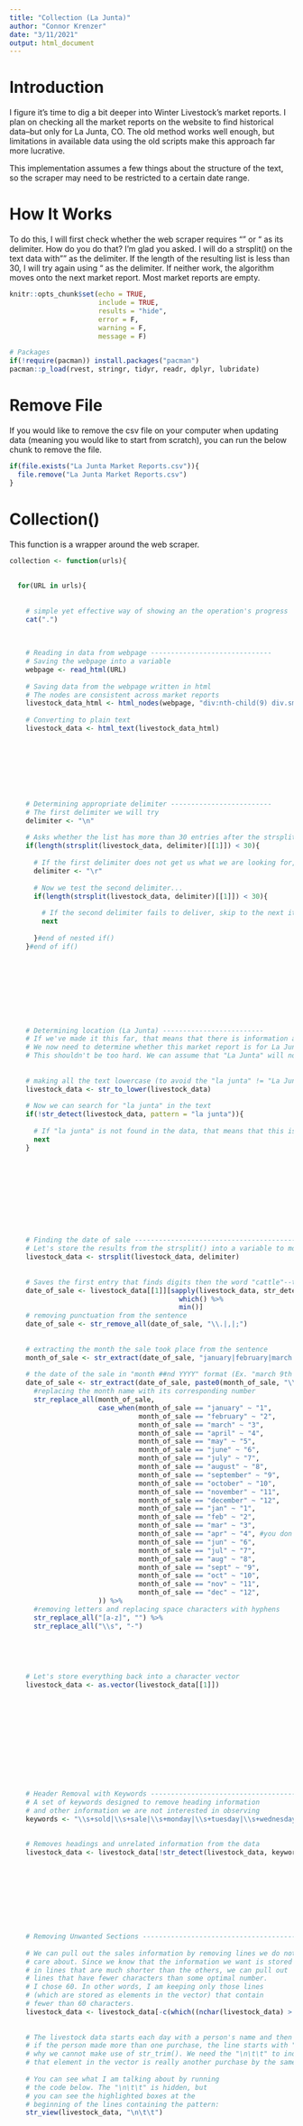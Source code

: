 ```yaml
---
title: "Collection (La Junta)"
author: "Connor Krenzer"
date: "3/11/2021"
output: html_document
---
```


# Introduction

I figure it's time to dig a bit deeper into Winter Livestock's market reports. I plan on checking all the market reports on the website to find historical data--but only for La Junta, CO. The old method works well enough, but limitations in available data using the old scripts make this approach far more lucrative.

This implementation assumes a few things about the structure of the text, so the scraper may need to be restricted to a certain date range.








# How It Works

To do this, I will first check whether the web scraper requires "\n" or "\r" as its delimiter. How do you do that? I'm glad you asked. I will do a strsplit() on the text data with "\n" as the delimiter. If the length of the resulting list is less than 30, I will try again using "\r" as the delimiter. If neither work, the algorithm moves onto the next market report. Most market reports are empty.


```r

knitr::opts_chunk$set(echo = TRUE,
                      include = TRUE,
                      results = "hide",
                      error = F,
                      warning = F,
                      message = F)

# Packages
if(!require(pacman)) install.packages("pacman")
pacman::p_load(rvest, stringr, tidyr, readr, dplyr, lubridate)

```









# Remove File

If you would like to remove the csv file on your computer when updating data (meaning you would like to start from scratch), you can run the below chunk to remove the file.

```r

if(file.exists("La Junta Market Reports.csv")){
  file.remove("La Junta Market Reports.csv")
}

```










# Collection()

This function is a wrapper around the web scraper.


```r

collection <- function(urls){
  
  
  for(URL in urls){
    
    
    # simple yet effective way of showing an the operation's progress
    cat(".")
    
    
    
    # Reading in data from webpage ------------------------------
    # Saving the webpage into a variable
    webpage <- read_html(URL)
    
    # Saving data from the webpage written in html
    # The nodes are consistent across market reports
    livestock_data_html <- html_nodes(webpage, "div:nth-child(9) div.sml")
    
    # Converting to plain text
    livestock_data <- html_text(livestock_data_html)
    
    
    
    
    
    
    
    
    # Determining appropriate delimiter -------------------------
    # The first delimiter we will try
    delimiter <- "\n"
    
    # Asks whether the list has more than 30 entries after the strsplit(). If there is only one entry, then that means the format uses "\r" as its delimiter or does not contain information we care about.
    if(length(strsplit(livestock_data, delimiter)[[1]]) < 30){
      
      # If the first delimiter does not get us what we are looking for, we will try the second delimiter instead.
      delimiter <- "\r" 
      
      # Now we test the second delimiter...
      if(length(strsplit(livestock_data, delimiter)[[1]]) < 30){
        
        # If the second delimiter fails to deliver, skip to the next iteration of the loop (this webpage does not contain information we care about).
        next 
        
      }#end of nested if()
    }#end of if()
    
    
    
    
    
    
    
    
    
    # Determining location (La Junta) -------------------------
    # If we've made it this far, that means that there is information about a market report on the webpage.
    # We now need to determine whether this market report is for La Junta, CO.
    # This shouldn't be too hard. We can assume that "La Junta" will not appear in non-La Junta, CO market reports. Conversely, if we find "la junta" anywhere in the text, then we found a La Junta market report.
    
    
    # making all the text lowercase (to avoid the "la junta" != "La Junta" problem)
    livestock_data <- str_to_lower(livestock_data)
    
    # Now we can search for "la junta" in the text
    if(!str_detect(livestock_data, pattern = "la junta")){
      
      # If "la junta" is not found in the data, that means that this is not a La Junta market report--skip to the next iteration of the loop.
      next
    }
    
    
    
    
    
    
    
    
    
    
    # Finding the date of sale ----------------------------------------
    # Let's store the results from the strsplit() into a variable to more easily extract the date
    livestock_data <- strsplit(livestock_data, delimiter)
    
    
    # Saves the first entry that finds digits then the word "cattle"--this entry contains the sentence from which we can pull the date
    date_of_sale <- livestock_data[[1]][sapply(livestock_data, str_detect, "\\d+\\s*cattle") %>% 
                                          which() %>% 
                                          min()]
    # removing punctuation from the sentence
    date_of_sale <- str_remove_all(date_of_sale, "\\.|,|;")
    
    
    # extracting the month the sale took place from the sentence
    month_of_sale <- str_extract(date_of_sale, "january|february|march|april|may|june|july|august|september|october|november|december|jan|feb|mar|apr|jun|jul|aug|sept|oct|nov|dec")
    
    # the date of the sale in "month ##nd YYYY" format (Ex. "march 9th 2021")
    date_of_sale <- str_extract(date_of_sale, paste0(month_of_sale, "\\s+\\d{1,2}[a-z]{0,2}\\s+\\d{4}")) %>% 
      #replacing the month name with its corresponding number
      str_replace_all(month_of_sale,
                      case_when(month_of_sale == "january" ~ "1",
                                month_of_sale == "february" ~ "2",
                                month_of_sale == "march" ~ "3",
                                month_of_sale == "april" ~ "4",
                                month_of_sale == "may" ~ "5",
                                month_of_sale == "june" ~ "6",
                                month_of_sale == "july" ~ "7",
                                month_of_sale == "august" ~ "8",
                                month_of_sale == "september" ~ "9",
                                month_of_sale == "october" ~ "10",
                                month_of_sale == "november" ~ "11",
                                month_of_sale == "december" ~ "12",
                                month_of_sale == "jan" ~ "1",
                                month_of_sale == "feb" ~ "2",
                                month_of_sale == "mar" ~ "3",
                                month_of_sale == "apr" ~ "4", #you don't need to repeat may, remember
                                month_of_sale == "jun" ~ "6",
                                month_of_sale == "jul" ~ "7",
                                month_of_sale == "aug" ~ "8",
                                month_of_sale == "sept" ~ "9",
                                month_of_sale == "oct" ~ "10",
                                month_of_sale == "nov" ~ "11",
                                month_of_sale == "dec" ~ "12",
                      )) %>% 
      #removing letters and replacing space characters with hyphens
      str_replace_all("[a-z]", "") %>% 
      str_replace_all("\\s", "-")
    
    
    
    
    
    # Let's store everything back into a character vector
    livestock_data <- as.vector(livestock_data[[1]])
    
    
    
    
    
    
    
    
    
    
    
    
    # Header Removal with Keywords ------------------------------------------------------
    # A set of keywords designed to remove heading information
    # and other information we are not interested in observing
    keywords <- "\\s+sold|\\s+sale|\\s+monday|\\s+tuesday|\\s+wednesday|\\s+thursday|\\s+friday|\\s+saturday|\\s+sunday|\\s+receipts|\\s+through|\\s+mostly|\\s+winter|\\s+summer|\\s+spring|\\s+fall|\\s+autumn|\\s+is\\s+|\\s+next|\\s+quality|\\s+mostly|\\s+noon|\\s+early|\\s+stock|\\s+steady|\\s+test\\s+|\\s+offer|\\s+selection|\\s+week|\\s+annual|\\s+package|consigned|\\s*now\\s+|special\\s+|\\s+higher|calves\\s&\\syearlings\\s*$|\\s+am\\s+|\\s+pm\\s+|\\s+a.m.\\s+|\\s+p.m.\\s+|report[:]?\\s+|la\\s+junta,|\\s+co$|\\*$"
    
    
    # Removes headings and unrelated information from the data
    livestock_data <- livestock_data[!str_detect(livestock_data, keywords)]
    
    
    
    
    
    
    
    
    
    # Removing Unwanted Sections -------------------------------------------------------
    
    # We can pull out the sales information by removing lines we do not
    # care about. Since we know that the information we want is stored
    # in lines that are much shorter than the others, we can pull out
    # lines that have fewer characters than some optimal number.
    # I chose 60. In other words, I am keeping only those lines
    # (which are stored as elements in the vector) that contain
    # fewer than 60 characters.
    livestock_data <- livestock_data[-c(which((nchar(livestock_data) > 60)))]
    
    
    # The livestock data starts each day with a person's name and then has the quantity, type, weight, and price
    # if the person made more than one purchase, the line starts with "\n\t\t"--this is the reason
    # why we cannot make use of str_trim(). We need the "\n\t\t" to indicate whether
    # that element in the vector is really another purchase by the same buyer.
    
    # You can see what I am talking about by running
    # the code below. The "\n\t\t" is hidden, but
    # you can see the highlighted boxes at the
    # beginning of the lines containing the pattern:
    str_view(livestock_data, "\n\t\t")
    
    
    
    
    
    
    
    
    
    
    
    
    
    # Buyer names -----------------------------------------------------
    # Step 1. Names of Buyers:
    # Pulling out the indices that contain the buyer's name.
    buyers <- livestock_data[!str_detect(livestock_data, "\n\t\t")]
    
    # removing leading newline characters
    buyers <- str_trim(buyers)
    
    # Extracting the buyer's name--the name ends when
    # the first "\t" is encountered. You can see that
    # with this line:
    str_view(buyers, ".*?(?=\t)")
    
    # The names of the buyers:
    buyers <- str_extract(buyers, ".*?(?=\t)")
    
    # removing unneeded white space
    buyers <- str_trim(buyers)
    
    
    
    
    
    
    
    
    
    
    # Adding Buyer Names Back In ----------------------------------------------
    # This section uses ID numbers to identify the buyer for
    # each sale listed on the market report. It then adds
    # the buyer's name back onto the lines from which it
    # was omitted.
    
    # I will provide each buyer an ID number to determine
    # which purchases that buyer made. I am not crazy about
    # using loops, as I could probably write a function
    # to do this task for me, but it does everything we
    # need it to.
    current_ID <- 0
    for(i in 1:length(livestock_data)){
      if(str_detect(livestock_data[i], "\n\t\t")){
        # Only multiple purchases will have the "\n\t\t" so we can
        # use "\n\t\t" as a placeholder for the beginning of the string,
        # where the buyer's name goes, and make it look the same as the
        # lines where the name is present
        livestock_data[i] <- str_replace(livestock_data[i], "\n\t\t",  paste(buyers[current_ID], "\t", sep = ""))
        
      } else if(!str_detect(livestock_data[i], "\n\t\t")){
        # if the index lands on a new buyer, give them
        # the next ID number
        current_ID <- current_ID + 1 
      }
      
    }# end of for loop
    
    # removing white leading and trailing white space
    livestock_data <- str_trim(livestock_data)
    
    
    
    
    
    
    
    
    
    # Data frame ---------------------------------------------------
    # Making a data frame
    livestock_data <- tibble(livestock_data)
    
    
    # making new columns based off the sections
    # separated by "\t"
    livestock_data <- livestock_data %>% 
      separate(livestock_data, into = c("buyer", "quantity", "weight", "price"), sep = "\t")
    
    # Replaces the space separating the quantity and the type with a semicolon
    livestock_data$quantity <- str_replace(livestock_data$quantity, " ", ";")
    
    # Making quantity and type their own columns
    livestock_data <- livestock_data %>% 
      separate(quantity, into = c("quantity", "type"), sep = ";")
    
    
    # Making quantity, weight, and price numeric datatypes
    livestock_data[c(2, 4, 5)] <- sapply(livestock_data[c(2, 4, 5)], as.numeric)
    
    # Adding the date from the market report as a column
    
    
    
    # We are just about there! All that remains is removing the section
    # with NA's introduced:
    as.data.frame(livestock_data)
    
    # How do we fix that? Well, since we may want that information
    # for future use, we won't want to remove it entirely with a
    # keyword search, as was done in the beginning. What we can
    # remove observations with NA values to keep only the data
    # that matches our desired format:
    livestock_data <- na.omit(livestock_data)
    
    
    
    
    
    
    
    
    
    
    # Finishing Touches --------------------------------------------
    
    # We have all the data we need, though there are still a couple
    # problems with our output.
    #   1. We want a date column
    #   2. We want to remove the "s" at the end of the 
    #      type column to account for cases when there is only one
    #      cow bought by the buyer (Ex. "black cow" and "black cows"
    #      should both read "black cow")
    
    livestock_data <- mutate(livestock_data, "date" = date_of_sale, .before = 1)
    
    # Adding in the date
    #livestock_data <- mutate(livestock_data, "date" = Sys.Date(), .before = 1)
    
    
    # Removing the plural of the type--this is especially helpful for
    # use with group_by()
    livestock_data$type <- str_replace(livestock_data$type, "s$", "")
    
    
    
    # Writing to CSV ---------------------------------------
    # We are now ready to write the data to a file!
    # Just remember to add in the column names if
    # this file is not already on your computer
    write_csv(x = livestock_data,
              file = "La Junta Market Reports.csv",
              append = T,
              col_names = F)
    
    #says that data was added to the file
    cat("\nDATA ADDED\n")
    
  } # end of for loop
  
  
}#end of collection()

```











# Implementation




I have been changing the URLs around to find different data, but the 11000 to 13500 ballpark seems to be the best range for La Junta.

```r

# This just parses together different market report IDs
urls <- paste0("http://www.winterlivestock.com/lajunta.php?reportID=", 10000:13500, "#marketreport")


# No need to save the output--this function writes to a csv file...
collection(urls = urls)

```


Excellent. The next step is to read in the data we just collected. The reason I wrote it to a csv file first is because I did not know whether the result would be too large to save directly into memory. I doubt it, but you never know!

If you have trouble reading this csv file, click on Tools > Global Options > RMarkdown, then set 'Evaluate chunks in directory:' to Project.

```r

lajunta <- read_csv("La Junta Market Reports.csv")

```




# Cleaning

The final step before we are ready for analysis is data cleaning. There are two primary goals in the cleaning script. First, we want to add column names to the csv and put entries in chronological order. The second goal is to organize cattle into a smaller number of distinct groups.

Goal 1 is a piece of cake, but goal 2 is easier said than done. You can analyze some of my judgement calls and decide for yourself what needs to be done to group the different types of livestock.

Do you think that prices should be adjusted for inflation at some point in the future?

```r

# Step 1: adding a header to the csv --------------------------
lajunta <- readr::read_csv("La Junta Market Reports.csv", 
                           col_names = F)

# Adding in the column names
lajunta <- lajunta %>% 
  rename("Date" = X1,
         "Buyer" = X2,
         "Quantity" = X3,
         "Type" = X4,
         "Weight" = X5,
         "Price" = X6)

# Putting the entries in chronological order,
# first changing the data type to a Date:
lajunta$Date <- lubridate::mdy(lajunta$Date)
lajunta <- arrange(lajunta, Date)


# Step 2: categorizing cattle ---------------------------------
# Making a column assigning cattle reproductive status
lajunta <- lajunta %>% 
  mutate(Reprod = str_extract(lajunta$Type, "hfr$|str$|bull$|cow$"))

# The bulk of the edits
lajunta$Type <- lajunta %>% 
  dplyr::select(Type) %>% 
  unlist() %>% 
  str_remove_all("\\sx.*$|\\s[^\\s]*$") %>%  # removing " x hfr", " hfr", " x str", etc.
  str_replace_all("angus", "ang") %>% 
  str_remove_all("sim-") %>%                      # removing the sim- from sim-angus
  str_replace_all("sim\\s+ang", "ang") %>%        # removing "sim " from "sim angus"
  str_replace_all("\\s+sim", " ang") %>%          # replacing " sim" with " ang"
  str_replace_all("limousin", "lim") %>% 
  str_replace_all("limo", "lim") %>%              # replacing "limo" with "lim"
  str_replace_all(".*\\s+lim|lim flex", "lim") %>%# combining all different types of limousins 
  str_replace_all("gelbvieh", "gel") %>% 
  str_replace_all("hereford", "here") %>% 
  str_replace_all("charolais", "char") %>% 
  str_replace_all("brahman", "brah") %>%
  str_remove_all("wf-|bwf-|rwf-") %>%             # removing face types from the data when there is other info
  str_remove_all("\\s*&") %>%                     # removing ampersands
  str_replace_all("\\s?blk\\s?", "black") %>%     # replacing abbreviation "blk" with "black"
  str_replace_all("red black", "black red") %>%   # reordering "red and black" to "black and red"
  str_replace_all(".*-.*", "mix") %>%             # replaces any named cross-breed with "mix"
  str_replace_all("balancer", "mix") %>%          # replaces "balancer" with "mix", since it's a hybrid
  str_remove_all("\\s+wf|\\s+bwf|\\s+rwf") %>%    # removing face types at after the name
  str_replace_all("^wf$", "bwf") %>%              # recoding "wf" as "bwf" because it performs similarly and has few observations
  str_remove_all("wf\\s+|bwf\\s+|rwf\\s+") %>%    # removing face types before the name
  str_replace_all("here|brah", "red") %>%         # replacing "here" and "brah" with "red" due to few observations and similar weight
  str_replace_all("black\\s+(ang)", "\\1") %>%    # removing color starts on this line
  str_replace_all("black\\s+(lim)", "\\1") %>% 
  str_replace_all("black\\s+(gel)", "\\1") %>% 
  str_replace_all("black\\s+(here)", "\\1") %>% 
  str_replace_all("black\\s+(char)", "\\1") %>% 
  str_replace_all("red\\s+(ang)", "\\1") %>% 
  str_replace_all("red\\s+(lim)", "\\1") %>% 
  str_replace_all("red\\s+(gel)", "\\1") %>% 
  str_replace_all("red\\s+(here)", "\\1") %>% 
  str_replace_all("red\\s+(char)", "\\1") %>%     # removing color ends on this line
  str_squish() %>% 
  str_trim()


#combining all colors into a new category--"clr" (optional)
lajunta$Type <- lajunta %>% 
  dplyr::select(Type) %>% 
  unlist() %>% 
  str_replace_all("black red|black|red|gray|grey", "clr") %>%   # "black red," "black," and "red" are all 
  str_replace_all("bwf|rwf|wf", "face") %>%
  str_replace_all("face", "clr")                  # remove this line if you want to stop pooling the face group with the color group

# We now have six categories in the "Type" variable




# Step 3: Writing to file -------------------------------------
write_csv(x = lajunta,
          file = "La Junta Market Reports.csv",
          append = F,
          col_names = T)

```








